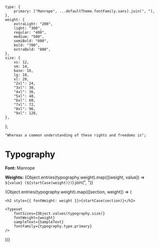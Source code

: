 
<Meta of={TypographyStories} />

	type: {
		primary: ["Manrope", ...defaultTheme.fontFamily.sans].join(", "),
	},
	weight: {
		extraLight: "200",
		light: "300",
		regular: "400",
		medium: "500",
		semiBold: "600",
		bold: "700",
		extraBold: "800",
	},
	size: {
		xs: 12,
		sm: 14,
		base: 16,
		lg: 18,
		xl: 20,
		"2xl": 24,
		"3xl": 30,
		"4xl": 36,
		"5xl": 48,
		"6xl": 60,
		"7xl": 72,
		"8xl": 96,
		"9xl": 128,
	},
};

	"Whereas a common understanding of these rights and freedoms is";

# Typography

**Font:** Manrope

**Weights:** {Object.entries(typography.weight).map(([weight, value]) => `${value} (${startCase(weight)})`).join(", ")}

{Object.entries(typography.weight).map(([section, weight]) => (

<div style={{ color: 'white'}}>

    <h2 style={{ fontWeight: weight }}>{startCase(section)}</h2>

    <Typeset
    	fontSizes={Object.values(typography.size)}
    	fontWeight={weight}
    	sampleText={SampleText}
    	fontFamily={typography.type.primary}
    />

</div>
))}
